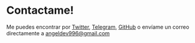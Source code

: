 
# Contactame!

Me puedes encontrar por [Twitter](https://twitter.com/_Angel996), [Telegram](https://t.me/AngelDev996), [GitHub](https://github.com/AngelDev996) o envíame un correo directamente a angeldev996@gmail.com
